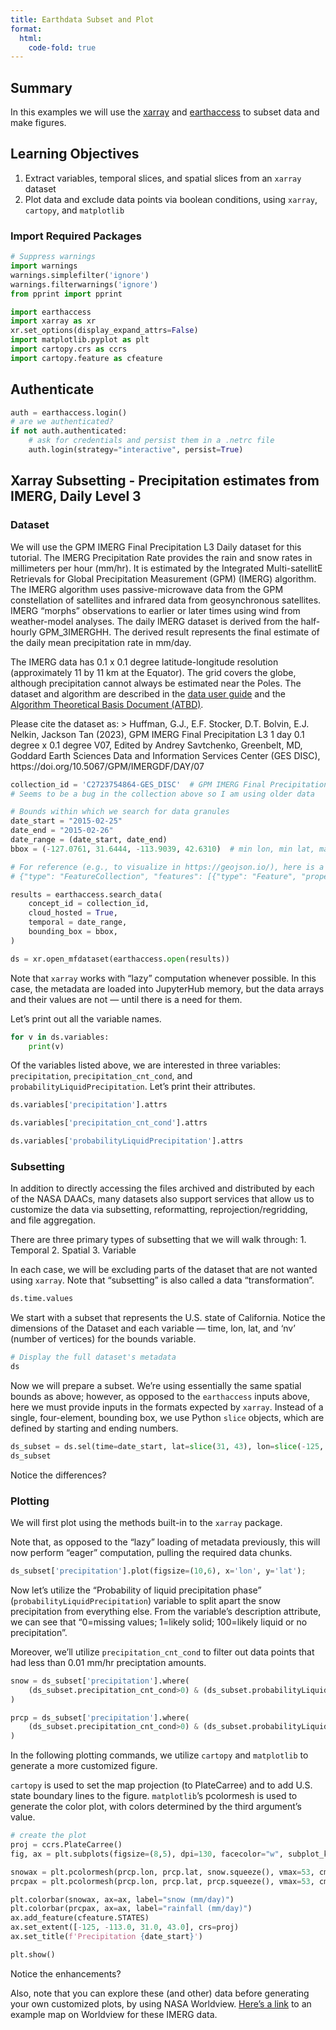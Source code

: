 ```yaml
---
title: Earthdata Subset and Plot
format:
  html:
    code-fold: true
---
```



## Summary

In this examples we will use the [xarray](https://xarray.dev/) and [earthaccess](https://nsidc.github.io/earthaccess/) to subset data and make figures.

## Learning Objectives

1. Extract variables, temporal slices, and spatial slices from an `xarray` dataset 
2. Plot data and exclude data points via boolean conditions, using `xarray`, `cartopy`, and `matplotlib`

### Import Required Packages

```python
# Suppress warnings
import warnings
warnings.simplefilter('ignore')
warnings.filterwarnings('ignore')
from pprint import pprint

import earthaccess
import xarray as xr
xr.set_options(display_expand_attrs=False)
import matplotlib.pyplot as plt
import cartopy.crs as ccrs
import cartopy.feature as cfeature
```

## Authenticate

```python
auth = earthaccess.login()
# are we authenticated?
if not auth.authenticated:
    # ask for credentials and persist them in a .netrc file
    auth.login(strategy="interactive", persist=True)
```

## Xarray Subsetting - Precipitation estimates from IMERG, Daily Level 3

### Dataset
We will use the GPM IMERG Final Precipitation L3 Daily dataset for this tutorial.  The IMERG Precipitation Rate provides the rain and snow rates in millimeters per hour (mm/hr). It is estimated by the Integrated Multi-satellitE Retrievals for Global Precipitation Measurement (GPM) (IMERG) algorithm. The IMERG algorithm uses passive-microwave data from the GPM constellation of satellites and infrared data from geosynchronous satellites. IMERG “morphs” observations to earlier or later times using wind from weather-model analyses. The daily IMERG dataset is derived from the half-hourly GPM_3IMERGHH. The derived result represents the final estimate of the daily mean precipitation rate in mm/day.

The IMERG data has 0.1 x 0.1 degree latitude-longitude resolution (approximately 11 by 11 km at the Equator). The grid covers the globe, although precipitation cannot always be estimated near the Poles. The dataset and algorithm are described in the [data user guide](https://gpm1.gesdisc.eosdis.nasa.gov/data/GPM_L3/doc/README.GPM.pdf) and the [Algorithm Theoretical Basis Document (ATBD)](https://arthurhou.pps.eosdis.nasa.gov/Documents/IMERG_V07_ATBD_final.pdf). 

Please cite the dataset as:
> Huffman, G.J., E.F. Stocker, D.T. Bolvin, E.J. Nelkin, Jackson Tan (2023), GPM IMERG Final Precipitation L3 1 day 0.1 degree x 0.1 degree V07, Edited by Andrey Savtchenko, Greenbelt, MD, Goddard Earth Sciences Data and Information Services Center (GES DISC), https://doi.org/10.5067/GPM/IMERGDF/DAY/07

```python
collection_id = 'C2723754864-GES_DISC'  # GPM IMERG Final Precipitation L3 1 day 0.1 degree x 0.1 degree V07 (GPM_3IMERGDF)
# Seems to be a bug in the collection above so I am using older data

# Bounds within which we search for data granules
date_start = "2015-02-25"
date_end = "2015-02-26"
date_range = (date_start, date_end)
bbox = (-127.0761, 31.6444, -113.9039, 42.6310)  # min lon, min lat, max lon, max lat

# For reference (e.g., to visualize in https://geojson.io/), here is a GeoJSON representing the above bounding box:
# {"type": "FeatureCollection", "features": [{"type": "Feature", "properties": {}, "geometry": {"type": "LineString", "bbox": [-127.0761, 31.6444, -113.9039, 42.631], "coordinates": [[-113.9039, 42.631], [-127.0761,42.631], [-127.0761, 31.6444], [-113.9039, 31.6444], [-113.9039, 42.631]]}}]}

results = earthaccess.search_data(
    concept_id = collection_id,
    cloud_hosted = True,
    temporal = date_range,
    bounding_box = bbox,
)
```

```python
ds = xr.open_mfdataset(earthaccess.open(results))
```

Note that `xarray` works with "lazy" computation whenever possible. In this case, the metadata are loaded into JupyterHub memory, but the data arrays and their values are not — until there is a need for them.

Let's print out all the variable names.

```python
for v in ds.variables:
    print(v)
```

Of the variables listed above, we are interested in three variables: `precipitation`, `precipitation_cnt_cond`, and `probabilityLiquidPrecipitation`. Let's print their attributes.

```python
ds.variables['precipitation'].attrs
```

```python
ds.variables['precipitation_cnt_cond'].attrs
```

```python
ds.variables['probabilityLiquidPrecipitation'].attrs
```

### Subsetting

In addition to directly accessing the files archived and distributed by each of the NASA DAACs, many datasets also support services that allow us to customize the data via subsetting, reformatting, reprojection/regridding, and file aggregation. 

There are three primary types of subsetting that we will walk through: 
1. Temporal
2. Spatial
3. Variable

In each case, we will be excluding parts of the dataset that are not wanted using `xarray`. Note that "subsetting" is also called a data "transformation".

```python
ds.time.values
```

We start with a subset that represents the U.S. state of California.  Notice the dimensions of the Dataset and each variable — time, lon, lat, and 'nv' (number of vertices) for the bounds variable.

```python
# Display the full dataset's metadata
ds
```

Now we will prepare a subset. We're using essentially the same spatial bounds as above; however, as opposed to the `earthaccess` inputs above, here we must provide inputs in the formats expected by `xarray`. Instead of a single, four-element, bounding box, we use Python `slice` objects, which are defined by starting and ending numbers.

```python
ds_subset = ds.sel(time=date_start, lat=slice(31, 43), lon=slice(-125, -113)) 
ds_subset
```

Notice the differences?

### Plotting

We will first plot using the methods built-in to the `xarray` package.

Note that, as opposed to the "lazy" loading of metadata previously, this will now perform "eager" computation, pulling the required data chunks.

```python
ds_subset['precipitation'].plot(figsize=(10,6), x='lon', y='lat');
```

Now let's utilize the "Probability of liquid precipitation phase" (`probabilityLiquidPrecipitation`) variable to split apart the snow precipitation from everything else. From the variable's description attribute, we can see that "0=missing values; 1=likely solid; 100=likely liquid or no precipitation".

Moreover, we'll utilize `precipitation_cnt_cond` to filter out data points that had less than 0.01 mm/hr preciptation amounts.

```python
snow = ds_subset['precipitation'].where(
    (ds_subset.precipitation_cnt_cond>0) & (ds_subset.probabilityLiquidPrecipitation == 1)
)

prcp = ds_subset['precipitation'].where(
    (ds_subset.precipitation_cnt_cond>0) & (ds_subset.probabilityLiquidPrecipitation != 1)
)
```

In the following plotting commands, we utilize `cartopy` and `matplotlib` to generate a more customized figure. 

`cartopy` is used to set the map projection (to PlateCarree) and to add U.S. state boundary lines to the figure. `matplotlib`'s pcolormesh is used to generate the color plot, with colors determined by the third argument's value.

```python
# create the plot
proj = ccrs.PlateCarree()
fig, ax = plt.subplots(figsize=(8,5), dpi=130, facecolor="w", subplot_kw=dict(projection=proj))

snowax = plt.pcolormesh(prcp.lon, prcp.lat, snow.squeeze(), vmax=53, cmap='cool')
prcpax = plt.pcolormesh(prcp.lon, prcp.lat, prcp.squeeze(), vmax=53, cmap='RdYlGn')

plt.colorbar(snowax, ax=ax, label="snow (mm/day)")
plt.colorbar(prcpax, ax=ax, label="rainfall (mm/day)")
ax.add_feature(cfeature.STATES)
ax.set_extent([-125, -113.0, 31.0, 43.0], crs=proj)
ax.set_title(f'Precipitation {date_start}')

plt.show()
```

Notice the enhancements?

Also, note that you can explore these (and other) data before generating your own customized plots, by using NASA Worldview. [Here's a link](https://worldview.earthdata.nasa.gov/?v=-156.13974252713064,12.501303538340089,-58.87926564851792,62.28255353834009&l=Reference_Labels_15m(hidden),Reference_Features_15m(hidden),Coastlines_15m,IMERG_Precipitation_Rate,VIIRS_NOAA20_CorrectedReflectance_TrueColor(hidden),VIIRS_SNPP_CorrectedReflectance_TrueColor(hidden),MODIS_Aqua_CorrectedReflectance_TrueColor(hidden),MODIS_Terra_CorrectedReflectance_TrueColor(hidden)&lg=true&t=2023-02-24-T10%3A00%3A00Z) to an example map on Worldview for these IMERG data.

